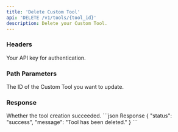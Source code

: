 ```yaml
---
title: 'Delete Custom Tool'
api: 'DELETE /v1/tools/{tool_id}'
description: Delete your Custom Tool.
---
```


### Headers

<ParamField header="authorization" type="string" required={true}>
  Your API key for authentication.
</ParamField>

### Path Parameters

<ParamField path="tool_id" type="string" required={true}>
  The ID of the Custom Tool you want to update.
</ParamField>

### Response

<ResponseField name="status" type="string">
    Whether the tool creation succeeded.
</ResponseField>

<ResponseExample>
```json Response
{
    "status": "success",
    "message": "Tool has been deleted."
}
```
</ResponseExample>
